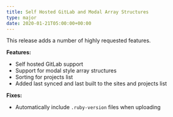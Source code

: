 ```yaml
---
title: Self Hosted GitLab and Modal Array Structures
type: major
date: 2020-01-21T05:00:00+00:00
---
```


This release adds a number of highly requested features.

**Features:**

* Self hosted GitLab support
* Support for modal style array structures
* Sorting for projects list
* Added last synced and last built to the sites and projects list

**Fixes:**

* Automatically include `.ruby-version` files when uploading